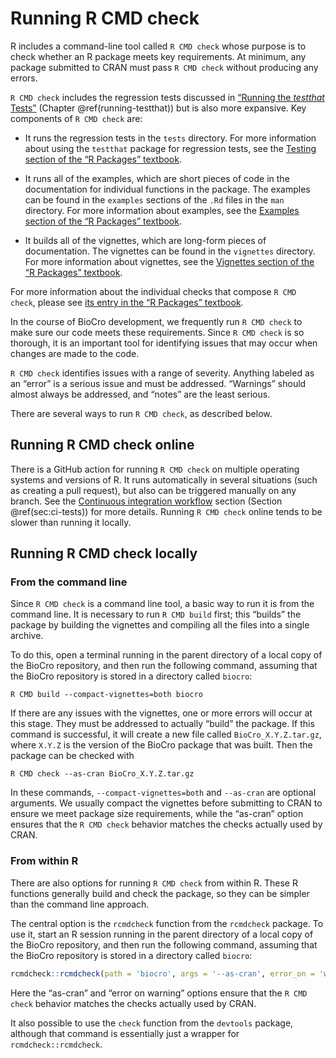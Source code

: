 <!-- external references -->

[Description of R CMD check]:
    https://r-pkgs.org/r-cmd-check.html
    "Description of R CMD check" {target="_blank"}

[Description of examples]:
    https://r-pkgs.org/man.html#sec-man-examples
    "Description of examples" {target="_blank"}

[Description of vignettes]:
    https://r-pkgs.org/vignettes.html
    "Description of vignettes" {target="_blank"}

[Description of tests]:
    https://r-pkgs.org/testing-basics.html
    "Description of tests" {target="_blank"}

# Running R CMD check {#r-cmd-check}

R includes a command-line tool called `R CMD check` whose purpose is to check
whether an R package meets key requirements. At minimum, any package submitted
to CRAN must pass `R CMD check` without producing any errors.

`R CMD check` includes the regression tests discussed in
["Running the _testthat_ Tests"](#running-testthat) (Chapter
\@ref(running-testthat)) but is also more expansive. Key components of
`R CMD check` are:

* It runs the regression tests in the `tests` directory. For more information
  about using the `testthat` package for regression tests, see the
  [Testing section of the "R Packages" textbook][Description of tests].

* It runs all of the examples, which are short pieces of code in the
  documentation for individual functions in the package. The examples can be
  found in the `examples` sections of the `.Rd` files in the `man` directory.
  For more information about examples, see the
  [Examples section of the "R Packages" textbook][Description of examples].

* It builds all of the vignettes, which are long-form pieces of documentation.
  The vignettes can be found in the `vignettes` directory. For more information
  about vignettes, see the
  [Vignettes section of the "R Packages" textbook][Description of vignettes].

For more information about the individual checks that compose `R CMD check`,
please see [its entry in the "R Packages" textbook][Description of R CMD check].

In the course of BioCro development, we frequently run `R CMD check` to make
sure our code meets these requirements. Since `R CMD check` is so thorough, it
is an important tool for identifying issues that may occur when changes are made
to the code.

`R CMD check` identifies issues with a range of severity. Anything labeled as an
"error" is a serious issue and must be addressed. "Warnings" should almost
always be addressed, and "notes" are the least serious.

There are several ways to run `R CMD check`, as described below.

## Running R CMD check online

There is a GitHub action for running `R CMD check` on multiple operating systems
and versions of R. It runs automatically in several situations (such as creating
a pull request), but also can be triggered manually on any branch. See the
[Continuous integration workflow](#sec:ci-tests) section (Section
\@ref(sec:ci-tests)) for more details. Running `R CMD check` online tends to
be slower than running it locally.

## Running R CMD check locally  {#sec:local-r-cmd-check}

### From the command line

Since `R CMD check` is a command line tool, a basic way to run it is from the
command line. It is necessary to run `R CMD build` first; this "builds" the
package by building the vignettes and compiling all the files into a single
archive.

To do this, open a terminal running in the parent directory of a local copy of
the BioCro repository, and then run the following command, assuming that the
BioCro repository is stored in a directory called `biocro`:

```
R CMD build --compact-vignettes=both biocro
```

If there are any issues with the vignettes, one or more errors will occur at
this stage. They must be addressed to actually "build" the package. If this
command is successful, it will create a new file called `BioCro_X.Y.Z.tar.gz`,
where `X.Y.Z` is the version of the BioCro package that was built. Then the
package can be checked with

```
R CMD check --as-cran BioCro_X.Y.Z.tar.gz
```

In these commands, `--compact-vignettes=both` and `--as-cran` are optional
arguments. We usually compact the vignettes before submitting to CRAN to ensure
we meet package size requirements, while the "as-cran" option ensures that the
`R CMD check` behavior matches the checks actually used by CRAN.

### From within R

There are also options for running `R CMD check` from within R. These R
functions generally build and check the package, so they can be simpler than the
command line approach.

The central option is the `rcmdcheck` function from the `rcmdcheck` package. To
use it, start an R session running in the parent directory of a local copy of
the BioCro repository, and then run the following command, assuming that the
BioCro repository is stored in a directory called `biocro`:

```R
rcmdcheck::rcmdcheck(path = 'biocro', args = '--as-cran', error_on = 'warning')
```

Here the "as-cran" and "error on warning" options ensure that the `R CMD check`
behavior matches the checks actually used by CRAN.

It also possible to use the `check` function from the `devtools` package,
although that command is essentially just a wrapper for `rcmdcheck::rcmdcheck`.
